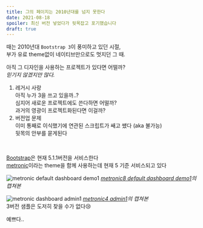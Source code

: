 ```yaml
---
title: 그의 페이지는 2010년대를 넘지 못한다
date: 2021-08-18
spoiler: 최신 버전 넣었다가 뒷목잡고 포기했습니다
draft: true
---
```


때는 2010년대 `Bootstrap 3`이 풍미하고 있던 시절,  
부가 유료 theme없이 네이티브만으로도 멋지던 그 때.

아직 그 디자인을 사용하는 프로젝트가 있다면 어떨까?  
_믿기지 않겠지만 많다._  

1. 레거시 사랑  
    아직 누가 3을 쓰고 있을까..?  
    심지어 새로운 프로젝트에도 쓴다하면 어떨까?  
    과거의 영광이 프로젝트화된다면 이걸까?
1. 버전업 문제  
    이미 통째로 이식했기에 연관된 스크립트가 쌔고 쌨다 (aka 불가능)  
    뒷목의 안부를 묻게된다

&nbsp;

[Bootstrap](https://getbootstrap.com/)은 현재 5.1.1버전을 서비스한다  
[metronic](https://keenthemes.com/metronic/)이라는 theme을 함께 사용하는데 현재 5 기준 서비스되고 있다  

![metronic default dashboard demo1](/image/post/ui-ux/metronic8.png)
*[metronic8 default dashboard demo1](https://preview.keenthemes.com/metronic8/demo1/index.html?_ga=2.170569824.1519457692.1631668186-192319790.1631668186)의 캡쳐본*

![metronic dashboard admin1](/image/post/ui-ux/metronic4.png)
*[metronic4 admin1](https://preview.keenthemes.com/metronic-v4/theme/admin_1/)의 캡쳐본*  
3버전 샘플은 도저히 찾을 수가 없다😢  

예쁘다..  
